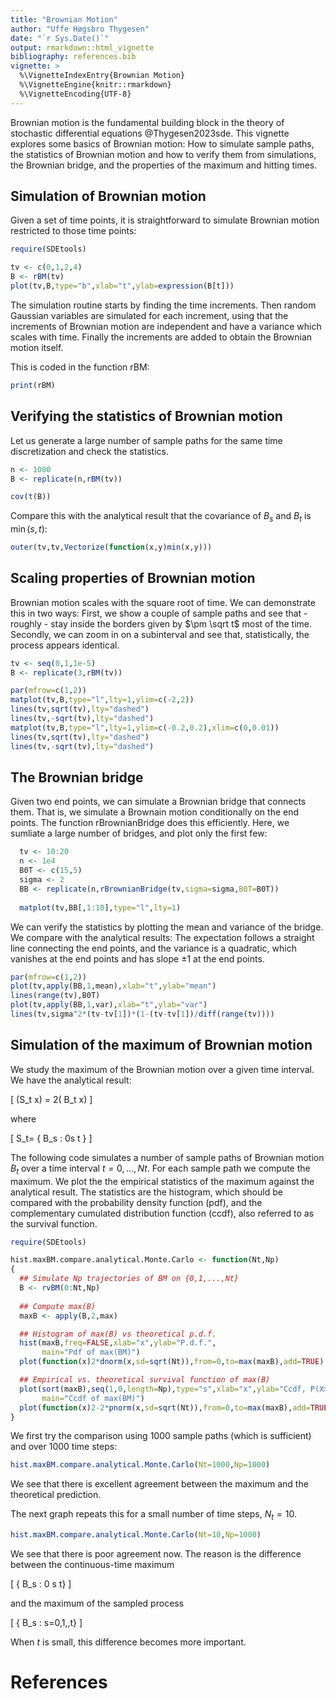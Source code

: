 ```yaml
---
title: "Brownian Motion"
author: "Uffe Høgsbro Thygesen"
date: "`r Sys.Date()`"
output: rmarkdown::html_vignette
bibliography: references.bib
vignette: >
  %\VignetteIndexEntry{Brownian Motion}
  %\VignetteEngine{knitr::rmarkdown}
  %\VignetteEncoding{UTF-8}
---
```

Brownian motion is the fundamental building block in the theory of stochastic differential equations @Thygesen2023sde. This vignette explores some basics of Brownian motion: How to simulate sample paths, the statistics of Brownian motion and how to verify them from simulations, the Brownian bridge, and the properties of the maximum and hitting times.

## Simulation of Brownian motion

Given a set of time points, it is straightforward to simulate Brownian motion restricted to those time points:

```r
require(SDEtools)

tv <- c(0,1,2,4)
B <- rBM(tv)
plot(tv,B,type="b",xlab="t",ylab=expression(B[t]))
```

The simulation routine starts by finding the time increments. Then random Gaussian variables are simulated for each increment, using that the increments of Brownian motion are independent and have a variance which scales with time. Finally the increments are added to obtain the Brownian motion itself.

This is coded in the function rBM:

```r
print(rBM)
```

## Verifying the statistics of Brownian motion 

Let us generate a large number of sample paths for the same time discretization and check the statistics.

```r
n <- 1000
B <- replicate(n,rBM(tv))

cov(t(B))
```
Compare this with the analytical result that the covariance of $B_s$ and $B_t$ is $\min(s,t)$:

```r
outer(tv,tv,Vectorize(function(x,y)min(x,y)))
```

## Scaling properties of Brownian motion 

Brownian motion scales with the square root of time. We can demonstrate this in two ways: First, we show a couple of sample paths and see that - roughly - stay inside the borders given by $\pm \sqrt t$ most of the time. Secondly, we can zoom in on a subinterval and see that, statistically, the process appears identical.

```r
tv <- seq(0,1,1e-5)
B <- replicate(3,rBM(tv))

par(mfrow=c(1,2))
matplot(tv,B,type="l",lty=1,ylim=c(-2,2))
lines(tv,sqrt(tv),lty="dashed")
lines(tv,-sqrt(tv),lty="dashed")
matplot(tv,B,type="l",lty=1,ylim=c(-0.2,0.2),xlim=c(0,0.01))
lines(tv,sqrt(tv),lty="dashed")
lines(tv,-sqrt(tv),lty="dashed")
```

## The Brownian bridge

Given two end points, we can simulate a Brownian bridge that connects them. That is, we simulate a Brownain motion conditionally on the end points. The function rBrownianBridge does this efficiently. Here, we sumliate a large number of bridges, and plot only the first few: 

```r
  tv <- 10:20
  n <- 1e4
  B0T <- c(15,5)
  sigma <- 2
  BB <- replicate(n,rBrownianBridge(tv,sigma=sigma,B0T=B0T))
  
  matplot(tv,BB[,1:10],type="l",lty=1)
```

We can verify the statistics by plotting the mean and variance of the bridge. We compare with the analytical results: The expectation follows a straight line connecting the end points, and the variance is a quadratic, which vanishes at the end points and has slope $\pm 1$ at the end points.  

```r
par(mfrow=c(1,2))
plot(tv,apply(BB,1,mean),xlab="t",ylab="mean")
lines(range(tv),B0T)
plot(tv,apply(BB,1,var),xlab="t",ylab="var")
lines(tv,sigma^2*(tv-tv[1])*(1-(tv-tv[1])/diff(range(tv))))
```

## Simulation of the maximum of Brownian motion 

We study the maximum of the Brownian motion over a given time interval. We have the analytical result:

\[
\mathbf{P}(S_t \geq x) = 2\mathbf{P}( B_t \geq x) 
\]

where 

\[
S_t= \max\{ B_s : 0\leq s \leq t \}
\]

The following code simulates a number of sample paths of Brownian motion $B_t$ over a time interval  $t=0,\ldots,Nt$. For each sample path we compute the maximum. We plot the the empirical statistics of the maximum against the analytical result. The statistics are the histogram, which should be compared with the probability density function (pdf), and the complementary cumulated distribution function (ccdf), also referred to as the survival function. 


```r
require(SDEtools)

hist.maxBM.compare.analytical.Monte.Carlo <- function(Nt,Np)
{ 
  ## Simulate Np trajectories of BM on {0,1,...,Nt}
  B <- rvBM(0:Nt,Np)
  
  ## Compute max(B) 
  maxB <- apply(B,2,max)

  ## Histogram of max(B) vs theoretical p.d.f.  
  hist(maxB,freq=FALSE,xlab="x",ylab="P.d.f.",
       main="Pdf of max(BM)")
  plot(function(x)2*dnorm(x,sd=sqrt(Nt)),from=0,to=max(maxB),add=TRUE)

  ## Empirical vs. theoretical survival function of max(B)
  plot(sort(maxB),seq(1,0,length=Np),type="s",xlab="x",ylab="Ccdf, P(X>x)",
       main="Ccdf of max(BM)")
  plot(function(x)2-2*pnorm(x,sd=sqrt(Nt)),from=0,to=max(maxB),add=TRUE)
}

```

We first try the comparison using 1000 sample paths (which is sufficient) and over 1000 time steps: 

```r
hist.maxBM.compare.analytical.Monte.Carlo(Nt=1000,Np=1000)
```

We see that there is excellent agreement between the maximum and the theoretical prediction. 

The next graph repeats this for a small number of time steps, $N_t=10$.

```r
hist.maxBM.compare.analytical.Monte.Carlo(Nt=10,Np=1000)
```

We see that there is poor agreement now. The reason is the difference between the continuous-time maximum

\[
\max\{ B_s : 0 \leq s \leq t\}
\]

and the maximum of the sampled process

\[
\max\{ B_s : s=0,1,\ldots,t\}
\]

When $t$ is small, this difference becomes more important. 

# References
